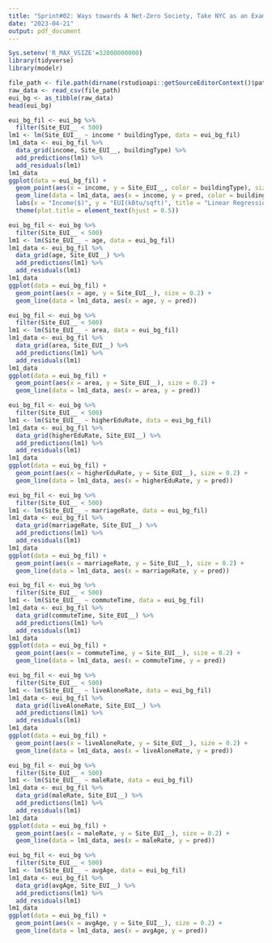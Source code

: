 ```yaml
---
title: "Sprint#02: Ways towards A Net-Zero Society, Take NYC as an Example"
date: "2023-04-21"
output: pdf_document
---
```

```r
Sys.setenv('R_MAX_VSIZE'=32000000000)
library(tidyverse)
library(modelr)
```
```r
file_path <- file.path(dirname(rstudioapi::getSourceEditorContext()$path), "dataset/nyc_eui_census.csv")
raw_data <- read_csv(file_path)
eui_bg <- as_tibble(raw_data)
head(eui_bg)
```
```r
eui_bg_fil <- eui_bg %>%
  filter(Site_EUI__ < 500)
lm1 <- lm(Site_EUI__ ~ income * buildingType, data = eui_bg_fil)
lm1_data <- eui_bg_fil %>%
  data_grid(income, Site_EUI__, buildingType) %>%
  add_predictions(lm1) %>%
  add_residuals(lm1)
lm1_data
ggplot(data = eui_bg_fil) +
  geom_point(aes(x = income, y = Site_EUI__, color = buildingType), size = 0.2) +
  geom_line(data = lm1_data, aes(x = income, y = pred, color = buildingType)) +
  labs(x = "Income($)", y = "EUI(kBtu/sqft)", title = "Linear Regression of EUI vs Income") +
  theme(plot.title = element_text(hjust = 0.5))
```
```r
eui_bg_fil <- eui_bg %>%
  filter(Site_EUI__ < 500)
lm1 <- lm(Site_EUI__ ~ age, data = eui_bg_fil)
lm1_data <- eui_bg_fil %>%
  data_grid(age, Site_EUI__) %>%
  add_predictions(lm1) %>%
  add_residuals(lm1)
lm1_data
ggplot(data = eui_bg_fil) +
  geom_point(aes(x = age, y = Site_EUI__), size = 0.2) +
  geom_line(data = lm1_data, aes(x = age, y = pred))
```



```r
eui_bg_fil <- eui_bg %>%
  filter(Site_EUI__ < 500)
lm1 <- lm(Site_EUI__ ~ area, data = eui_bg_fil)
lm1_data <- eui_bg_fil %>%
  data_grid(area, Site_EUI__) %>%
  add_predictions(lm1) %>%
  add_residuals(lm1)
lm1_data
ggplot(data = eui_bg_fil) +
  geom_point(aes(x = area, y = Site_EUI__), size = 0.2) +
  geom_line(data = lm1_data, aes(x = area, y = pred))
```



```r
eui_bg_fil <- eui_bg %>%
  filter(Site_EUI__ < 500)
lm1 <- lm(Site_EUI__ ~ higherEduRate, data = eui_bg_fil)
lm1_data <- eui_bg_fil %>%
  data_grid(higherEduRate, Site_EUI__) %>%
  add_predictions(lm1) %>%
  add_residuals(lm1)
lm1_data
ggplot(data = eui_bg_fil) +
  geom_point(aes(x = higherEduRate, y = Site_EUI__), size = 0.2) +
  geom_line(data = lm1_data, aes(x = higherEduRate, y = pred))
```




```r
eui_bg_fil <- eui_bg %>%
  filter(Site_EUI__ < 500)
lm1 <- lm(Site_EUI__ ~ marriageRate, data = eui_bg_fil)
lm1_data <- eui_bg_fil %>%
  data_grid(marriageRate, Site_EUI__) %>%
  add_predictions(lm1) %>%
  add_residuals(lm1)
lm1_data
ggplot(data = eui_bg_fil) +
  geom_point(aes(x = marriageRate, y = Site_EUI__), size = 0.2) +
  geom_line(data = lm1_data, aes(x = marriageRate, y = pred))
```



```r
eui_bg_fil <- eui_bg %>%
  filter(Site_EUI__ < 500)
lm1 <- lm(Site_EUI__ ~ commuteTime, data = eui_bg_fil)
lm1_data <- eui_bg_fil %>%
  data_grid(commuteTime, Site_EUI__) %>%
  add_predictions(lm1) %>%
  add_residuals(lm1)
lm1_data
ggplot(data = eui_bg_fil) +
  geom_point(aes(x = commuteTime, y = Site_EUI__), size = 0.2) +
  geom_line(data = lm1_data, aes(x = commuteTime, y = pred))
```
```r

eui_bg_fil <- eui_bg %>%
  filter(Site_EUI__ < 500)
lm1 <- lm(Site_EUI__ ~ liveAloneRate, data = eui_bg_fil)
lm1_data <- eui_bg_fil %>%
  data_grid(liveAloneRate, Site_EUI__) %>%
  add_predictions(lm1) %>%
  add_residuals(lm1)
lm1_data
ggplot(data = eui_bg_fil) +
  geom_point(aes(x = liveAloneRate, y = Site_EUI__), size = 0.2) +
  geom_line(data = lm1_data, aes(x = liveAloneRate, y = pred))
```
```r
eui_bg_fil <- eui_bg %>%
  filter(Site_EUI__ < 500)
lm1 <- lm(Site_EUI__ ~ maleRate, data = eui_bg_fil)
lm1_data <- eui_bg_fil %>%
  data_grid(maleRate, Site_EUI__) %>%
  add_predictions(lm1) %>%
  add_residuals(lm1)
lm1_data
ggplot(data = eui_bg_fil) +
  geom_point(aes(x = maleRate, y = Site_EUI__), size = 0.2) +
  geom_line(data = lm1_data, aes(x = maleRate, y = pred))
```



```r
eui_bg_fil <- eui_bg %>%
  filter(Site_EUI__ < 500)
lm1 <- lm(Site_EUI__ ~ avgAge, data = eui_bg_fil)
lm1_data <- eui_bg_fil %>%
  data_grid(avgAge, Site_EUI__) %>%
  add_predictions(lm1) %>%
  add_residuals(lm1)
lm1_data
ggplot(data = eui_bg_fil) +
  geom_point(aes(x = avgAge, y = Site_EUI__), size = 0.2) +
  geom_line(data = lm1_data, aes(x = avgAge, y = pred))
```
